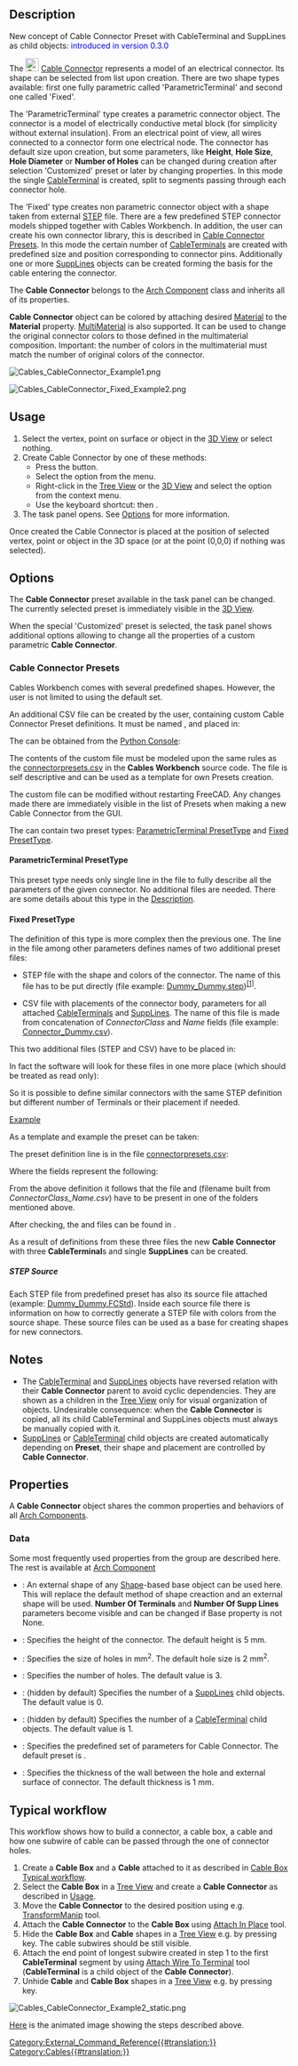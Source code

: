 <languages/>
<translate>

<!--T:1-->
{{Docnav
|[[Cables_CableBox|CableBox]]
|[[Cables_CableLightPoint|CableLightPoint]] 
|[[Cables_Workbench|Cables]]
|IconL=Cables_CableBox.svg
|IconR=Cables_CableLightPoint.svg
|IconC=Cables_workbench_icon.svg
}}

<!--T:2-->
{{GuiCommand
|Name=Cables CableConnector
|MenuLocation=Cables → Cable Connector
|Workbenches=[[Cables_Workbench|Cables]]
|Shortcut={{KEY|C}} {{KEY|N}}
|Version=0.1.0
|SeeAlso=[[Cables_Cable|Cables Cable]], [[Cables_CableBox|Cables CableBox]], [[Cables_CableTerminal|Cables CableTerminal]], [[Cables_SuppLines|Cables SuppLines]]
}}

==Description== <!--T:3-->

<!--T:24-->
New concept of Cable Connector Preset with CableTerminal and SuppLines as child objects: <span style="color:blue;">introduced in version 0.3.0</span>

<!--T:4-->
The [[Image:Cables_CableConnector.svg|24px]] [[Cables_CableConnector|Cable Connector]] represents a model of an electrical connector. Its shape can be selected from [[#Data|{{PropertyData|Preset}}]] list upon creation. There are two shape types available: first one fully parametric called 'ParametricTerminal' and second one called 'Fixed'.

<!--T:25-->
The 'ParametricTerminal' type creates a parametric connector object. The connector is a model of electrically conductive metal block (for simplicity without external insulation). From an electrical point of view, all wires connected to a connector form one electrical node. The connector has default size upon creation, but some parameters, like '''Height''', '''Hole Size''', '''Hole Diameter''' or '''Number of Holes''' can be changed during creation after selection 'Customized' preset or later by changing properties. In this mode the single [[Cables_CableTerminal|CableTerminal]] is created, split to segments passing through each connector hole.

<!--T:26-->
The 'Fixed' type creates non parametric connector object with a shape taken from external [https://en.wikipedia.org/wiki/ISO_10303 STEP] file. There are a few predefined STEP connector models shipped together with Cables Workbench. In addition, the user can create his own connector library, this is described in [[#Cable Connector Presets|Cable Connector Presets]]. In this mode the certain number of [[Cables_CableTerminal|CableTerminal]]s are created with predefined size and position corresponding to connector pins. Additionally one or more [[Cables_SuppLines|SuppLines]] objects can be created forming the basis for the cable entering the connector.

<!--T:27-->
The '''Cable Connector''' belongs to the [[Arch_Component|Arch Component]] class and inherits all of its properties.

<!--T:6-->
'''Cable Connector''' object can be colored by attaching desired [[Arch_SetMaterial|Material]] to the '''Material''' property. [[Arch_MultiMaterial|MultiMaterial]] is also supported. It can be used to change the original connector colors to those defined in the multimaterial composition. Important: the number of colors in the multimaterial must match the number of original colors of the connector.

</translate>
[[File:Cables_CableConnector_Example1.png]]
<translate>
<!--T:7-->
{{Caption|Example of the Cable Connector of 'ParametricTerminal' type (TerminalStrip x3):<br/>There is a multisegment [[Cables_CableTerminal|CableTerminal]] visible inside connector body (transparent for better explanation)}}

</translate>
[[File:Cables_CableConnector_Fixed_Example2.png]]
<translate>
<!--T:28-->
{{Caption|Example of the Cable Connector of 'Fixed' type (back side of D-Sub DE-9):<br/>There are nine red [[Cables_CableTerminal|CableTerminal]]s visible above connector body. There is also orange cross of [[Cables_SuppLines|SuppLines]] for cable base attachment}}

==Usage== <!--T:8-->

<!--T:9-->
# Select the vertex, point on surface or object in the [[3D_View|3D View]] or select nothing.
# Create Cable Connector by one of these methods:
#* Press the {{Button|[[Image:Cables_CableConnector.svg|16px]] [[Cables_CableConnector|Cable Connector]]}} button.
#* Select the {{MenuCommand|Cables → [[Image:Cables_CableConnector.svg|16px]] Cable Connector}} option from the menu.
#* Right-click in the [[Tree_View|Tree View]] or the [[3D_View|3D View]] and select the {{MenuCommand|Cables → [[Image:Cables_CableConnector.svg|16px]] Cable Connector}} option from the context menu.
#* Use the keyboard shortcut: {{KEY|C}} then {{KEY|N}}.
# The {{MenuCommand|Cable Connector}} task panel opens. See [[#Options|Options]] for more information.

<!--T:10-->
Once created the Cable Connector is placed at the position of selected vertex, point or object in the 3D space (or at the point (0,0,0) if nothing was selected).

==Options== <!--T:29-->

<!--T:30-->
The '''Cable Connector''' preset available in the task panel can be changed. The currently selected preset is immediately visible in the [[3D_View|3D View]].

<!--T:31-->
When the special 'Customized' preset is selected, the task panel shows additional options allowing to change all the properties of a custom parametric '''Cable Connector'''.

===Cable Connector Presets=== <!--T:32-->

<!--T:33-->
Cables Workbench comes with several predefined shapes. However, the user is not limited to using the default set.

<!--T:34-->
An additional CSV file can be created by the user, containing custom Cable Connector Preset definitions. It must be named {{incode|connectorpresets.csv}}, and placed in:

</translate>
{{Code|lang=text|code=
$FREECAD_USER_DIR/Cables/
}}
<translate>

<!--T:35-->
The {{incode|$FREECAD_USER_DIR}} can be obtained from the [[Python_Console|Python Console]]:

</translate>
{{Code|code=
FreeCAD.getUserAppDataDir()
}}
<translate>

<!--T:36-->
The contents of the custom {{incode|connectorpresets.csv}} file must be modeled upon the same rules as the [https://github.com/sargo-devel/Cables/blob/master/freecad/cables/resources/presets/connectorpresets.csv connectorpresets.csv] in the '''Cables Workbench''' source code. The file is self descriptive and can be used as a template for own Presets creation.

<!--T:37-->
The custom {{incode|connectorpresets.csv}} file can be modified without restarting FreeCAD. Any changes made there are immediately visible in the list of Presets when making a new Cable Connector from the GUI.

<!--T:38-->
The {{incode|connectorpresets.csv}} can contain two preset types: [[#ParametricTerminal PresetType|ParametricTerminal PresetType]] and [[#Fixed PresetType|Fixed PresetType]].

====ParametricTerminal PresetType==== <!--T:39-->

<!--T:40-->
This preset type needs only single line in the {{incode|connectorpresets.csv}} file to fully describe all the parameters of the given connector. No additional files are needed. There are some details about this type in the [[#Description|Description]].

====Fixed PresetType==== <!--T:41-->

<!--T:42-->
The definition of this type is more complex then the previous one. The line in the {{incode|connectorpresets.csv}} file among other parameters defines names of two additional preset files:
* STEP file with the shape and colors of the connector. The name of this file has to be put directly (file example: [https://github.com/sargo-devel/Cables/blob/master/freecad/cables/resources/presets/lib/Dummy_Dummy.step Dummy_Dummy.step])<sup>[[#STEP_Source|[1]]]</sup>.

<!--T:43-->
* CSV file with placements of the connector body, parameters for all attached [[Cables_CableTerminal|CableTerminal]]s and [[Cables_SuppLines|SuppLines]]. The name of this file is made from concatenation of ''ConnectorClass'' and ''Name'' fields (file example: [https://github.com/sargo-devel/Cables/blob/master/freecad/cables/resources/presets/lib/Connector_Dummy.csv Connector_Dummy.csv]).

<!--T:44-->
This two additional files (STEP and CSV) have to be placed in:

</translate>
{{Code|lang=text|code=
$FREECAD_USER_DIR/Cables/lib
}}
<translate>

<!--T:45-->
In fact the software will look for these files in one more place (which should be treated as read only):

</translate>
{{Code|lang=text|code=
$FREECAD_USER_DIR/Mod/Cables/freecad/cables/resources/presets/lib/
}}
<translate>

<!--T:46-->
So it is possible to define similar connectors with the same STEP definition but different number of Terminals or their placement if needed.

<!--T:47-->
<u>Example</u>

<!--T:48-->
As a template and example the {{Value|Connector_Dummy}} preset can be taken:

<!--T:49-->
The preset definition line is in the file [https://github.com/sargo-devel/Cables/blob/master/freecad/cables/resources/presets/connectorpresets.csv connectorpresets.csv]:

</translate>
{{Code|lang=csv|code=Dummy,Fixed,Connector,Dummy_Dummy.step,3,1}}
<translate>

<!--T:50-->
Where the fields represent the following:

</translate>
{{Code|lang=csv|code=Name,Fixed,ConnectorClass,StepFileName,NrOfTerminals,NrOfSuppLines}}
<translate>

<!--T:51-->
From the above definition it follows that the file {{incode|Dummy_Dummy.step}} and {{incode|Connector_Dummy.csv}} (filename built from ''ConnectorClass_Name.csv'') have to be present in one of the folders mentioned above.

<!--T:52-->
After checking, the {{incode|Dummy_Dummy.step}} and {{incode|Connector_Dummy.csv}} files can be found in {{incode|$FREECAD_USER_DIR/Mod/Cables/freecad/cables/resources/presets/lib/}}.

<!--T:53-->
As a result of definitions from these three files the new '''Cable Connector''' with three '''CableTerminal'''s and single '''SuppLines''' can be created. 

=====STEP Source===== <!--T:54-->

<!--T:55-->
Each STEP file from predefined preset has also its source file attached (example: [https://github.com/sargo-devel/Cables/blob/master/freecad/cables/resources/presets/lib/Dummy_Dummy.FCStd Dummy_Dummy.FCStd]). Inside each source file there is information on how to correctly generate a STEP file with colors from the source shape. These source files can be used as a base for creating shapes for new connectors.

==Notes== <!--T:11-->

<!--T:56-->
* The [[Cables_CableTerminal|CableTerminal]] and [[Cables_SuppLines|SuppLines]] objects have reversed relation with their '''Cable Connector''' parent to avoid cyclic dependencies. They are shown as a children in the [[Tree_View|Tree View]] only for visual organization of objects. Undesirable consequence: when the '''Cable Connector''' is copied, all its child CableTerminal and SuppLines objects must always be manually copied with it.
* [[Cables_SuppLines|SuppLines]] or [[Cables_CableTerminal|CableTerminal]] child objects are created automatically depending on '''Preset''', their shape and placement are controlled by '''Cable Connector'''.

==Properties== <!--T:13-->

<!--T:14-->
A '''Cable Connector''' object shares the common properties and behaviors of all [[Arch_Component|Arch Components]].

===Data=== <!--T:15-->

<!--T:57-->
{{TitleProperty|Component}}

<!--T:58-->
Some most frequently used properties from the group are described here. The rest is available at [[Arch_Component#Data|Arch Component]]

<!--T:59-->
* {{PropertyData|Base|Link}}: An external shape of any [[Part_Workbench|Shape]]-based base object can be used here. This will replace the default method of shape creaction and an external shape will be used. '''Number Of Terminals''' and '''Number Of Supp Lines''' parameters become visible and can be changed if Base property is not None.

<!--T:16-->
{{TitleProperty|Cable Connector}}

<!--T:17-->
* {{PropertyData|Height|Length}}: Specifies the height of the connector. The default height is 5 mm.
* {{PropertyData|Hole Size|Length}}: Specifies the size of holes in mm<sup>2</sup>. The default hole size is 2 mm<sup>2</sup>.
* {{PropertyData|Number of Holes|Integer}}: Specifies the number of holes. The default value is 3.
* {{PropertyData|Number Of Supp Lines|Integer}}: (hidden by default) Specifies the number of a [[Cables_SuppLines|SuppLines]] child objects. The default value is 0.
* {{PropertyData|Number Of Terminals|Integer}}: (hidden by default) Specifies the number of a [[Cables_CableTerminal|CableTerminal]] child objects. The default value is 1.
* {{PropertyData|Preset|Enumeration}}: Specifies the predefined set of parameters for Cable Connector. The default preset is {{Value|TerminalStrip_2.5mm2_x3}}.
* {{PropertyData|Thickness|Length}}: Specifies the thickness of the wall between the hole and external surface of connector. The default thickness is 1 mm.

==Typical workflow== <!--T:18-->

<!--T:19-->
This workflow shows how to build a connector, a cable box, a cable and how one subwire of cable can be passed through the one of connector holes.

<!--T:20-->
# Create a '''Cable Box''' and a '''Cable''' attached to it as described in [[Cables_CableBox#Typical workflow| Cable Box Typical workflow]].
# Select the '''Cable Box''' in a [[Tree_View|Tree View]] and create a '''Cable Connector''' as described in [[#Usage|Usage]].
# Move the '''Cable Connector''' to the desired position using e.g. [[Std_TransformManip|TransformManip]] tool.
# Attach the '''Cable Connector''' to the '''Cable Box''' using [[Cables_AttachInPlace|Attach In Place]] tool.
# Hide the '''Cable Box''' and '''Cable''' shapes in a [[Tree_View|Tree View]] e.g. by pressing {{KEY|SPACE}} key. The cable subwires should be still visible.
# Attach the end point of longest subwire created in step 1 to the first '''CableTerminal''' segment by using [[Cables_AttachWireToTerminal|Attach Wire To Terminal]] tool ('''CableTerminal''' is a child object of the '''Cable Connector''').
# Unhide '''Cable''' and '''Cable Box''' shapes in a [[Tree_View|Tree View]] e.g. by pressing {{KEY|SPACE}} key.

</translate>
[[Image:Cables_CableConnector_Example2_static.png]]
<translate>
<!--T:21-->
{{Caption|Example of cable subwire passed through the hole of Cable Connector.}}

<!--T:22-->
[[Cables_Example4_CableConnector|Here]] is the animated image showing the steps described above.


<!--T:23-->
{{Docnav
|[[Cables_CableBox|CableBox]]
|[[Cables_CableLightPoint|CableLightPoint]] 
|[[Cables_Workbench|Cables]]
|IconL=Cables_CableBox.svg
|IconR=Cables_CableLightPoint.svg
|IconC=Cables_workbench_icon.svg
}}

</translate>
[[Category:External_Command_Reference{{#translation:}}]]
[[Category:Cables{{#translation:}}]]